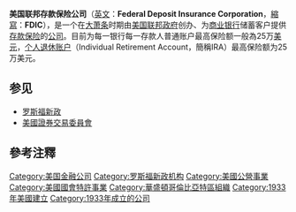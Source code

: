 {{Infobox_Company |
  company_name   = 美国联邦存款保险公司|
  company_name_en = Federal Deposit Insurance Corporation|
  company_logo   = [[File:US-FDIC-Logo.svg|200px]]|
  company_type   = 國營獨立機構|
  company_slogan = |
  foundation     = 1933年|
  founder        = |
  location       = [[美國|美國]][[华盛顿哥伦比亚特区|华盛顿哥伦比亚特区]] |
  key_people     = Sheila C. Bair (Chairman)|
  industry       = 金融保险|
  jurisdiction    = [[Federal_government_of_the_United_States|Federal government of the United States]]|
  employees       = 4,125 (2006)<ref>{{cite web |url=http://www.bestplacestowork.org/BPTW/rankings/agency.php?code=FD00&q=scores_large |title=存档副本 |accessdate=2008-02-03 |deadurl=yes |archiveurl=https://web.archive.org/web/20080301144548/http://bestplacestowork.org/BPTW/rankings/agency.php?code=FD00&q=scores_large |archivedate=2008-03-01 }}</ref>|
  homepage       = [http://www.fdic.gov www.fdic.gov]
}}

'''美国联邦存款保险公司'''（[[英文|英文]]：'''Federal Deposit Insurance Corporation'''，[[縮寫|縮寫]]：'''FDIC'''），是一个在[[大萧条|大萧条]]时期由[[美国联邦政府|美国联邦政府]]创办、为[[商业银行|商业银行]]储蓄客户提供[[存款保险|存款保险]]的[[公司|公司]]。目前为每一银行每一存款人普通账户最高保险额一般為25万[[美元|美元]]，[[个人退休账户|个人退休账户]]（Individual Retirement Account，簡稱IRA）最高保险额为25万美元。

== 参见 ==
* [[罗斯福新政|罗斯福新政]]
* [[美國證券交易委員會|美國證券交易委員會]]

== 參考注釋 ==
{{reflist}}

{{company-stub}}
{{New Deal}}
{{authority control}}
[[Category:美国金融公司|Category:美国金融公司]]
[[Category:罗斯福新政机构|Category:罗斯福新政机构]]
[[Category:美國公營事業|Category:美國公營事業]]
[[Category:美國國會特許事業|Category:美國國會特許事業]]
[[Category:華盛頓哥倫比亞特區組織|Category:華盛頓哥倫比亞特區組織]]
[[Category:1933年美國建立|Category:1933年美國建立]]
[[Category:1933年成立的公司|Category:1933年成立的公司]]